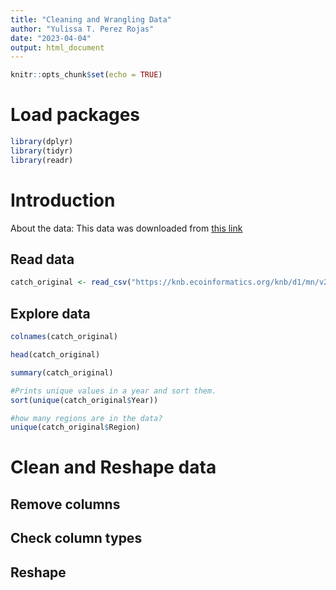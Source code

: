 ```yaml
---
title: "Cleaning and Wrangling Data"
author: "Yulissa T. Perez Rojas"
date: "2023-04-04"
output: html_document
---
```


```r
knitr::opts_chunk$set(echo = TRUE)
```

# Load packages
```r
library(dplyr)
library(tidyr)
library(readr)
```

# Introduction
About the data:
This data was downloaded from [this link](https://knb.ecoinformatics.org/view/df35b.304.2)


## Read data 
```r
catch_original <- read_csv("https://knb.ecoinformatics.org/knb/d1/mn/v2/object/df35b.302.1")
```

## Explore data
```r
colnames(catch_original)

head(catch_original)

summary(catch_original)

#Prints unique values in a year and sort them.  
sort(unique(catch_original$Year))

#how many regions are in the data? 
unique(catch_original$Region)
```



# Clean and Reshape data 
## Remove columns 
## Check column types 
## Reshape 